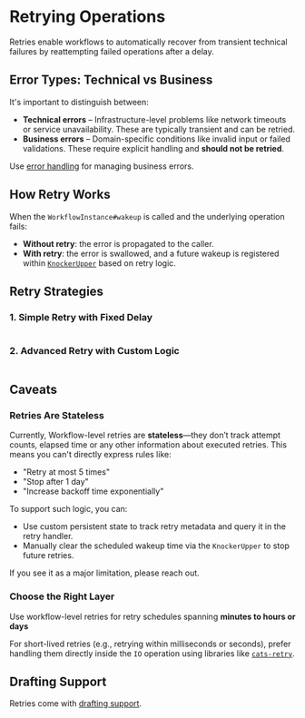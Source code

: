 
# Retrying Operations

Retries enable workflows
to automatically recover from transient technical failures by reattempting failed operations after a delay.

## Error Types: Technical vs Business

It's important to distinguish between:

- **Technical errors** – Infrastructure-level problems like network timeouts or service unavailability. These are typically transient and can be retried.
- **Business errors** – Domain-specific conditions like invalid input or failed validations. These require explicit handling and **should not be retried**.

Use [error handling](/docs/operations/handle-errors) for managing business errors.

## How Retry Works

When the `WorkflowInstance#wakeup` is called and the underlying operation fails:

- **Without retry**: the error is propagated to the caller.
- **With retry**: the error is swallowed, and a future wakeup is registered within [`KnockerUpper`](/docs/runtimes/knocker-uppers/) based on retry logic.

## Retry Strategies

### 1. Simple Retry with Fixed Delay

```scala file=./main/scala/workflows4s/example/docs/RetryExample.scala start=start_doc_simple end=end_doc_simple
```

<OperationOutputs name="retry"/>

### 2. Advanced Retry with Custom Logic

```scala file=./main/scala/workflows4s/example/docs/RetryExample.scala start=start_doc_full end=end_doc_full
```

## Caveats

### Retries Are Stateless

Currently, Workflow-level retries are **stateless**—they don’t track attempt counts,
elapsed time or any other information about executed retries.
This means you can't directly express rules like:

- "Retry at most 5 times"
- "Stop after 1 day"
- "Increase backoff time exponentially"

To support such logic, you can:
- Use custom persistent state to track retry metadata and query it in the retry handler.
- Manually clear the scheduled wakeup time via the `KnockerUpper` to stop future retries.

If you see it as a major limitation, please reach out.

### Choose the Right Layer

Use workflow-level retries for retry schedules spanning **minutes to hours or days**

For short-lived retries (e.g., retrying within milliseconds or seconds), prefer handling them directly inside the `IO` operation using libraries like [`cats-retry`](https://github.com/cats-effect/cats-retry).

## Drafting Support

Retries come with [drafting support](20-drafting.mdx).

```scala file=./main/scala/workflows4s/example/docs/draft/DraftRetryExample.scala start=start_draft end=end_draft
```
<OperationOutputs name="draft-retry"/>
